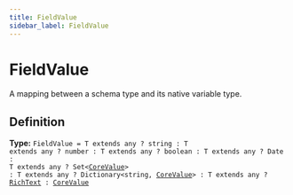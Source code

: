 ```yaml
---
title: FieldValue
sidebar_label: FieldValue
---
```


# FieldValue

A mapping between a schema type and its native variable type.

## Definition

**Type:** <code>FieldValue = T extends any ? string : T extends any ? number : T extends any ? boolean : T extends any ? Date : T extends any ? Set&lt;[CoreValue](/api/types/corevalue)&gt; : T extends any ? Dictionary&lt;string, [CoreValue](/api/types/corevalue)&gt; : T extends any ? [RichText](/api/interfaces/richtext) : [CoreValue](/api/types/corevalue)</code>

